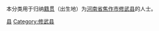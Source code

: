 {{Catnav|頁面分類|各種主題的頁面分類|依中国各省来作的分类|各地中国人|河南人|焦作人}}
{{Catnav|頁面分類|人物|各國人物|中国人|各地中国人|河南人|焦作人}}

本分类用于归纳[[籍贯|籍贯]]（出生地）为[[河南省|河南省]][[焦作市|焦作市]][[修武县|修武县]]的人士。

[[Category:焦作人|县]]
[[Category:修武县|Category:修武县]]